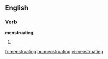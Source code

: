 
==English==

===Verb===
'''menstruating'''

# {{present participle of|[[menstruate]]}}

[[fr:menstruating]]
[[hu:menstruating]]
[[vi:menstruating]]